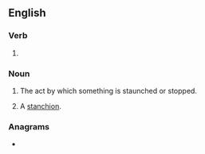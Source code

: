==English==

===Verb===
{{head|en|present participle}}

# {{present participle of|staunch|lang=en|nocat=1}}

===Noun===
{{en-noun}}

# The act by which something is staunched or stopped.
# {{lb|en|obsolete}} A [[stanchion]].

===Anagrams===
* {{anagrams|en|chauntings}}